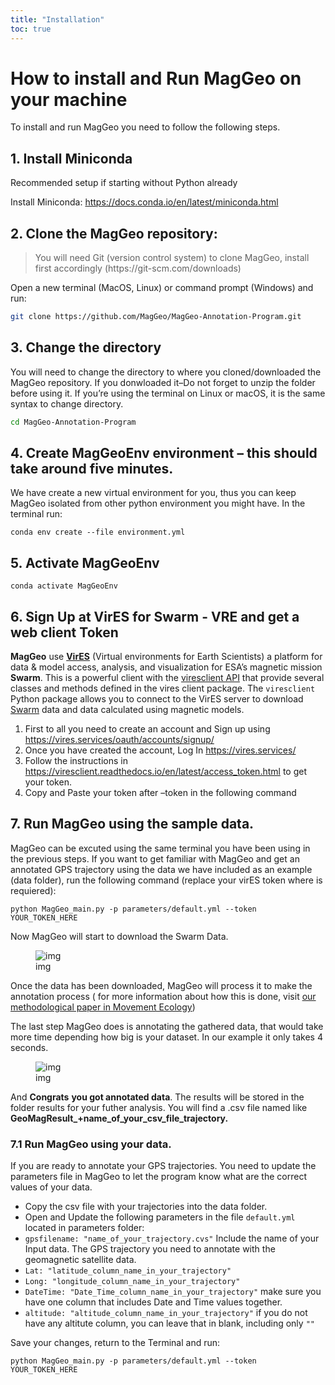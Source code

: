 ```yaml
---
title: "Installation"
toc: true
---
```


# How to install and Run MagGeo on your machine

To install and run MagGeo you need to follow the following steps.

## 1. Install Miniconda

Recommended setup if starting without Python already

Install Miniconda: [https://docs.conda.io/en/latest/miniconda.html](https://docs.conda.io/en/latest/miniconda.html)

## 2. Clone the MagGeo repository:

>You will need Git (version control system) to clone MagGeo, install first accordingly  (https://git-scm.com/downloads)

Open a new terminal (MacOS, Linux) or command prompt (Windows) and run:

```bash
git clone https://github.com/MagGeo/MagGeo-Annotation-Program.git
```

## 3. Change the directory

You will need to change the directory to where you cloned/downloaded the MagGeo repository. If you donwloaded it--Do not forget to unzip the folder before using it.
If you're using the terminal on Linux or macOS, it is the same syntax to change directory.

```bash
cd MagGeo-Annotation-Program
```

## 4. Create MagGeoEnv environment  -- this should take around five minutes.

We have create a new virtual environment for you, thus you can keep MagGeo isolated from other python environment you might have. In the terminal run:

```
conda env create --file environment.yml
```

## 5. Activate MagGeoEnv

```
conda activate MagGeoEnv
```

## 6. Sign Up at VirES for Swarm - VRE and get a web client Token

**MagGeo** use [**VirES**](https://swarm-vre.readthedocs.io/en/latest/Swarm_notebooks/02a__Intro-Swarm-viresclient.html) (Virtual environments for Earth Scientists) a platform for data & model access, analysis, and visualization for ESA’s magnetic mission **Swarm**. This is a powerful client with the [viresclient API](https://swarm-vre.readthedocs.io/en/latest/Swarm_notebooks/02c__viresclient-API.html) that provide several classes and methods defined in the vires client package. The `viresclient` Python package allows you to connect to the VirES server to download [Swarm](https://earth.esa.int/web/guest/missions/esa-operational-eo-missions/swarm) data and data calculated using magnetic models.

1. First to all you need to create an account and Sign up using [https://vires.services/oauth/accounts/signup/](https://vires.services/oauth/accounts/signup/)
2. Once you have created the account, Log In [https://vires.services/](https://vires.services/)
3. Follow the instructions in [https://viresclient.readthedocs.io/en/latest/access_token.html](https://viresclient.readthedocs.io/en/latest/access_token.html) to get your token.
4. Copy and Paste your token after --token in the following command

## 7. Run MagGeo using the sample data.

MagGeo can be excuted using the same terminal you have been using in the previous steps. If you want to get familiar with MagGeo and get an annotated GPS trajectory using the data we have included as an example (data folder), run the following command (replace your virES token where is requiered):

```
python MagGeo_main.py -p parameters/default.yml --token YOUR_TOKEN_HERE
```

Now MagGeo will start to download the Swarm Data.

![img](./images/poetry_data.png)

Once the data has been downloaded, MagGeo will process it to make the annotation process ( for more information about how this is done, visit [our methodological paper in Movement Ecology](https://movementecologyjournal.biomedcentral.com/track/pdf/10.1186/s40462-021-00268-4.pdf))

The last step MagGeo does is annotating the gathered data, that would take more time depending how big is your dataset. In our example it only takes 4 seconds.

![img](./images/poetry_annotate.png)

And **Congrats** **you got annotated data**. The results will be stored in the folder results for your futher analysis. You will find a .csv file named like **GeoMagResult_+name_of_your_csv_file_trajectory.**

### 7.1 Run MagGeo using your data.

If you are ready to annotate your GPS trajectories. You need to update the parameters file in MagGeo to let the program know what are the correct values of your data.

* Copy the csv file with your trajectories into the data folder.
* Open and Update the following parameters in the file `default.yml` located in parameters folder:
* `gpsfilename: "name_of_your_trajectory.cvs"` Include the name of your Input data. The GPS trajectory you need to annotate with the geomagnetic satellite data.
* `Lat: "latitude_column_name_in_your_trajectory"`
* `Long: "longitude_column_name_in_your_trajectory"`
* `DateTime: "Date_Time_column_name_in_your_trajectory"` make sure you have one column that includes Date and Time values together.
* `altitude: "altitude_column_name_in_your_trajectory"` if you do not have any altitute column, you can leave that in blank, including only `""`

Save your changes, return to the Terminal and run:

```
python MagGeo_main.py -p parameters/default.yml --token YOUR_TOKEN_HERE
```

